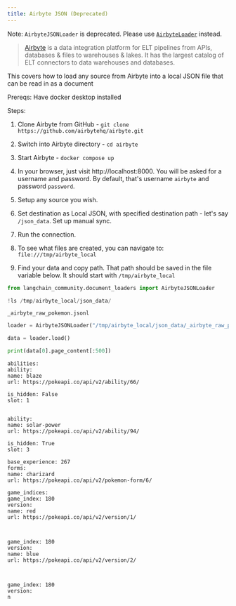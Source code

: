 ```yaml
---
title: Airbyte JSON (Deprecated)
---
```


Note: `AirbyteJSONLoader` is deprecated. Please use [`AirbyteLoader`](/oss/python/integrations/document_loaders/airbyte) instead.

>[Airbyte](https://github.com/airbytehq/airbyte) is a data integration platform for ELT pipelines from APIs, databases & files to warehouses & lakes. It has the largest catalog of ELT connectors to data warehouses and databases.

This covers how to load any source from Airbyte into a local JSON file that can be read in as a document

Prereqs:
Have docker desktop installed

Steps:

1) Clone Airbyte from GitHub - `git clone https://github.com/airbytehq/airbyte.git`

2) Switch into Airbyte directory - `cd airbyte`

3) Start Airbyte - `docker compose up`

4) In your browser, just visit http://localhost:8000. You will be asked for a username and password. By default, that's username `airbyte` and password `password`.

5) Setup any source you wish.

6) Set destination as Local JSON, with specified destination path - let's say `/json_data`. Set up manual sync.

7) Run the connection.

7) To see what files are created, you can navigate to: `file:///tmp/airbyte_local`

8) Find your data and copy path. That path should be saved in the file variable below. It should start with `/tmp/airbyte_local`



```python
from langchain_community.document_loaders import AirbyteJSONLoader
```


```python
!ls /tmp/airbyte_local/json_data/
```
```output
_airbyte_raw_pokemon.jsonl
```

```python
loader = AirbyteJSONLoader("/tmp/airbyte_local/json_data/_airbyte_raw_pokemon.jsonl")
```


```python
data = loader.load()
```


```python
print(data[0].page_content[:500])
```
```output
abilities: 
ability: 
name: blaze
url: https://pokeapi.co/api/v2/ability/66/

is_hidden: False
slot: 1


ability: 
name: solar-power
url: https://pokeapi.co/api/v2/ability/94/

is_hidden: True
slot: 3

base_experience: 267
forms: 
name: charizard
url: https://pokeapi.co/api/v2/pokemon-form/6/

game_indices: 
game_index: 180
version: 
name: red
url: https://pokeapi.co/api/v2/version/1/



game_index: 180
version: 
name: blue
url: https://pokeapi.co/api/v2/version/2/



game_index: 180
version: 
n
```

```python

```
